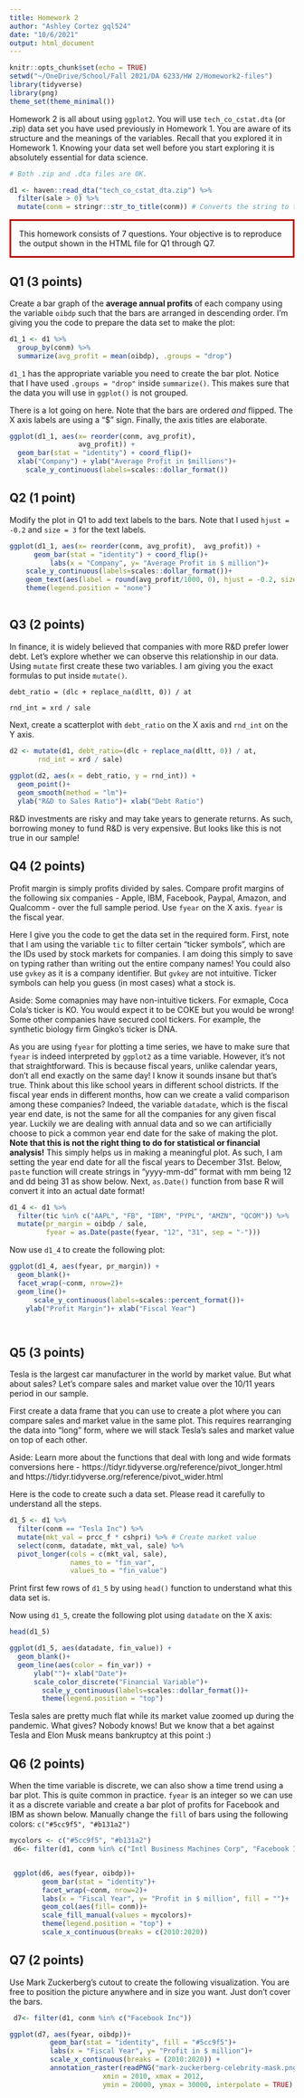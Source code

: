 ```yaml
---
title: Homework 2
author: "Ashley Cortez gql524"
date: "10/6/2021"
output: html_document
---
```


```r
knitr::opts_chunk$set(echo = TRUE)
setwd("~/OneDrive/School/Fall 2021/DA 6233/HW 2/Homework2-files")
library(tidyverse)
library(png)
theme_set(theme_minimal())
```


Homework 2 is all about using `ggplot2`. You will use `tech_co_cstat.dta` (or .zip) data set you have used previously in Homework 1. You are aware of its structure and the meanings of the variables. Recall that you explored it in Homework 1. Knowing your data set well before you start exploring it is absolutely essential for data science.

```r

# Both .zip and .dta files are OK.

d1 <- haven::read_dta("tech_co_cstat_dta.zip") %>% 
  filter(sale > 0) %>% 
  mutate(conm = stringr::str_to_title(conm)) # Converts the string to title case
```


<p style="border:3px; border-style:solid; border-color:#b50000; padding: 1em;">This homework consists of 7 questions. Your objective is to reproduce the output shown in the HTML file for Q1 through Q7. </p>


## Q1 (3 points)

Create a bar graph of the **average annual profits** of each company using the variable `oibdp` such that the bars are arranged in descending order. I'm giving you the code to prepare the data set to make the plot:

```r
d1_1 <- d1 %>%
  group_by(conm) %>% 
  summarize(avg_profit = mean(oibdp), .groups = "drop")
```

`d1_1` has the appropriate variable you need to create the bar plot. Notice that I have used `.groups = "drop"` inside `summarize()`. This makes sure that the data you will use in `ggplot()` is not grouped.

There is a lot going on here. Note that the bars are ordered _and_ flipped. The X axis labels are using a "$" sign. Finally, the axis titles are elaborate.


```r

ggplot(d1_1, aes(x= reorder(conm, avg_profit), 
                 avg_profit)) + 
  geom_bar(stat = "identity") + coord_flip()+
  xlab("Company") + ylab("Average Profit in $millions")+
    scale_y_continuous(labels=scales::dollar_format())


```


## Q2 (1 point)

Modify the plot in Q1 to add text labels to the bars. Note that I used `hjust = -0.2` and `size = 3` for the text labels.

```r

ggplot(d1_1, aes(x= reorder(conm, avg_profit),  avg_profit)) + 
      geom_bar(stat = "identity") + coord_flip()+
          labs(x = "Company", y= "Average Profit in $ million")+
    scale_y_continuous(labels=scales::dollar_format())+
    geom_text(aes(label = round(avg_profit/1000, 0), hjust = -0.2, size = 3))+
    theme(legend.position = "none")
              
```

## Q3 (2 points)

In finance, it is widely believed that companies with more R&D prefer lower debt. Let's explore whether we can observe this relationship in our data. Using `mutate` first create these two variables. I am giving you the exact formulas to put inside `mutate()`.

`debt_ratio = (dlc + replace_na(dltt, 0)) / at`

`rnd_int = xrd / sale`

Next, create a scatterplot with `debt_ratio` on the X axis and `rnd_int` on the Y axis.


```r

d2 <- mutate(d1, debt_ratio=(dlc + replace_na(dltt, 0)) / at,
       rnd_int = xrd / sale)
  
ggplot(d2, aes(x = debt_ratio, y = rnd_int)) +
  geom_point()+
  geom_smooth(method = "lm")+
  ylab("R&D to Sales Ratio")+ xlab("Debt Ratio")

```

R&D investments are risky and may take years to generate returns. As such, borrowing money to fund R&D is very expensive. But looks like this is not true in our sample!


## Q4 (2 points)

Profit margin is simply profits divided by sales. Compare profit margins of the following six companies - Apple, IBM, Facebook, Paypal, Amazon, and Qualcomm - over the full sample period. Use `fyear` on the X axis. `fyear` is the fiscal year. 

Here I give you the code to get the data set in the required form. First, note that I am using the variable `tic` to filter certain "ticker symbols", which are the IDs used by stock markets for companies. I am doing this simply to save on typing rather than writing out the entire company names! You could also use `gvkey` as it is a company identifier. But `gvkey` are not intuitive. Ticker symbols can help you guess (in most cases) what a stock is.

Aside: Some comapnies may have non-intuitive tickers. For exmaple, Coca Cola's ticker is KO. You would expect it to be COKE but you would be wrong! Some other companies have secured cool tickers. For example, the synthetic biology firm Gingko's ticker is DNA.

As you are using `fyear` for plotting a time series, we have to make sure that `fyear` is indeed interpreted by `ggplot2` as a time variable. However, it's not that straightforward. This is because fiscal years, unlike calendar years, don't all end exactly on the same day! I know it sounds insane but that's true. Think about this like school years in different school districts. If the fiscal year ends in different months, how can we create a valid comparison among these companies? Indeed, the variable `datadate`, which is the fiscal year end date, is not the same for all the companies for any given fiscal year. Luckily we are dealing with annual data and so we can artificially choose to pick a common year end date for the sake of making the plot. **Note that this is not the right thing to do for statistical or financial analysis!** This simply helps us in making a meaningful plot. As such, I am setting the year end date for all the fiscal years to December 31st. Below, `paste` function will create strings in "yyyy-mm-dd" format with mm being 12 and dd being 31 as show below. Next, `as.Date()` function from base R will convert it into an actual date format!

```r
d1_4 <- d1 %>% 
  filter(tic %in% c("AAPL", "FB", "IBM", "PYPL", "AMZN", "QCOM")) %>% 
  mutate(pr_margin = oibdp / sale,
         fyear = as.Date(paste(fyear, "12", "31", sep = "-")))
```


Now use `d1_4` to create the following plot:

```r
ggplot(d1_4, aes(fyear, pr_margin)) +
  geom_blank()+
  facet_wrap(~conm, nrow=2)+
  geom_line()+
      scale_y_continuous(labels=scales::percent_format())+
    ylab("Profit Margin")+ xlab("Fiscal Year")




```

## Q5 (3 points)

Tesla is the largest car manufacturer in the world by market value. But what about sales? Let's compare sales and market value over the 10/11 years period in our sample.

First create a data frame that you can use to create a plot where you can compare sales and market value in the same plot. This requires rearranging the data into "long" form, where we will stack Tesla's sales and market value on top of each other. 

Aside: Learn more about the functions that deal with long and wide formats conversions here -  https://tidyr.tidyverse.org/reference/pivot_longer.html and https://tidyr.tidyverse.org/reference/pivot_wider.html

Here is the code to create such a data set. Please read it carefully to understand all the steps.

```r
d1_5 <- d1 %>% 
  filter(conm == "Tesla Inc") %>% 
  mutate(mkt_val = prcc_f * cshpri) %>% # Create market value
  select(conm, datadate, mkt_val, sale) %>% 
  pivot_longer(cols = c(mkt_val, sale), 
               names_to = "fin_var", 
               values_to = "fin_value")
```

Print first few rows of `d1_5` by using `head()` function to understand what this data set is.

Now using `d1_5`, create the following plot using `datadate` on the X axis:


```r
head(d1_5)

ggplot(d1_5, aes(datadate, fin_value)) +
  geom_blank()+
  geom_line(aes(color = fin_var)) +
      ylab("")+ xlab("Date")+
      scale_color_discrete("Financial Variable")+
        scale_y_continuous(labels=scales::dollar_format())+
        theme(legend.position = "top")

```

Tesla sales are pretty much flat while its market value zoomed up during the pandemic. What gives? Nobody knows! But we know that a bet against Tesla and Elon Musk means bankruptcy at this point :)


## Q6 (2 points)

When the time variable is discrete, we can also show a time trend using a bar plot. This is quite common in practice. `fyear` is an integer so we can use it as a discrete variable and create a bar plot of profits for Facebook and IBM as shown below. Manually change the `fill` of bars using the following colors: `c("#5cc9f5", "#b131a2")`

```r

mycolors <- c("#5cc9f5", "#b131a2")
 d6<- filter(d1, conm %in% c("Intl Business Machines Corp", "Facebook Inc"))


 ggplot(d6, aes(fyear, oibdp))+
        geom_bar(stat = "identity")+
        facet_wrap(~conm, nrow=2)+
        labs(x = "Fiscal Year", y= "Profit in $ million", fill = "")+
        geom_col(aes(fill= conm))+
        scale_fill_manual(values = mycolors)+
        theme(legend.position = "top") +
        scale_x_continuous(breaks = c(2010:2020))


```

## Q7 (2 points)

Use Mark Zuckerberg's cutout to create the following visualization. You are free to position the picture anywhere and in size you want. Just don't cover the bars.

```r

 d7<- filter(d1, conm %in% c("Facebook Inc"))

ggplot(d7, aes(fyear, oibdp))+
          geom_bar(stat = "identity", fill = "#5cc9f5")+
          labs(x = "Fiscal Year", y= "Profit in $ million")+
          scale_x_continuous(breaks = (2010:2020)) +
          annotation_raster(readPNG("mark-zuckerberg-celebrity-mask.png"),
                       xmin = 2010, xmax = 2012, 
                       ymin = 20000, ymax = 30000, interpolate = TRUE)
  
```
